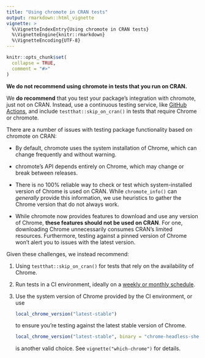 ```yaml
---
title: "Using chromote in CRAN tests"
output: rmarkdown::html_vignette
vignette: >
  %\VignetteIndexEntry{Using chromote in CRAN tests}
  %\VignetteEngine{knitr::rmarkdown}
  %\VignetteEncoding{UTF-8}
---
```


```r
knitr::opts_chunk$set(
  collapse = TRUE,
  comment = "#>"
)
```

::: lead
**We do not recommend using chromote in tests that you run on CRAN.**
:::

We **do recommend** that you test your package's integration with chromote, just not on CRAN.
Instead, use a continuous testing service, like [GitHub Actions](https://usethis.r-lib.org/reference/github_actions.html), and include `testthat::skip_on_cran()` in tests that require Chrome or chromote.

There are a number of issues with testing package functionality based on chromote on CRAN:

* By default, chromote uses the system installation of Chrome, which can change frequently and without warning.

* chromote's API depends entirely on Chrome, which may change or break between releases.

* There is no 100% reliable way to check or test which system-installed version of Chrome is used on CRAN.
  While `chromote_info()` can _generally_ provide this information, we use heuristics to gather the Chrome version that do not always work.

* While chromote now provides features to download and use any version of Chrome, **these features should not be used on CRAN**.
  For one, downloading Chrome unnecessarily consumes CRAN's limited resources.
  Furthermore, testing against a pinned version of Chrome won't alert you to issues with the latest version.

Given these challenges, we instead recommend:

1. Using `testthat::skip_on_cran()` for tests that rely on the availability of Chrome.

2. Run tests in a CI environment, ideally on a [weekly or monthly schedule](https://docs.github.com/en/actions/writing-workflows/choosing-when-your-workflow-runs/events-that-trigger-workflows#schedule).

3. Use the system version of Chrome provided by the CI environment, or use 
   ```r
   local_chrome_version("latest-stable")
   ``` 
   to ensure you're testing against the latest stable version of Chrome.
   ```r
   local_chrome_version("latest-stable", binary = "chrome-headless-shell")
   ```
   is another valid choice.
   See `vignette("which-chrome")` for details.
